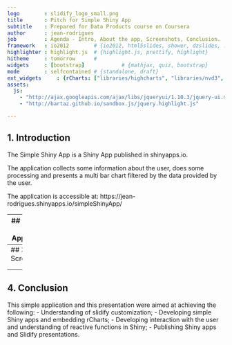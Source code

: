 ```yaml
---
logo        : slidify_logo_small.png
title       : Pitch for Simple Shiny App
subtitle    : Prepared for Data Products course on Coursera
author      : jean-rodrigues
job         : Agenda - Intro, About the app, Screenshots, Conclusion.
framework   : io2012        # {io2012, html5slides, shower, dzslides, ...}
highlighter : highlight.js  # {highlight.js, prettify, highlight}
hitheme     : tomorrow      # 
widgets     : [bootstrap]            # {mathjax, quiz, bootstrap}
mode        : selfcontained # {standalone, draft}
ext_widgets     : {rCharts: ["libraries/highcharts", "libraries/nvd3", "libraries/morris"]}        
assets:
  js:
    - "http://ajax.googleapis.com/ajax/libs/jqueryui/1.10.3/jquery-ui.min.js"
    - "http://bartaz.github.io/sandbox.js/jquery.highlight.js"

---
```

## 1. Introduction

The Simple Shiny App is a Shiny App published in shinyapps.io.

The application collects some information about the user, does some processing and
presents a multi bar chart filtered by the data provided by the user.

The application is accessible at: https://jean-rodrigues.shinyapps.io/simpleShinyApp/

---
## 2. About the Application

The application makes use of the dataset named HairEyeColor, avaiable with R.

When the user provides its hair color and sex information, the application exhibits some info
about the user and its age and presents a chart filtering the dataset by the sex and hair data provided.
```r
require(rCharts)
require(base64enc)
knitr::opts_chunk$set(comment = NA, results = 'asis', tidy = F, message = T)
```

```r
knitr::opts_chunk$set(comment = NA, results = 'asis', tidy = F, message = T)
#options(rcharts.mode = 'iframesrc', cdn = TRUE)
n1 <- nPlot(Freq ~ Hair, group = "Eye", data = subset(data.frame(HairEyeColor), Sex=="Male"), type = "multiBarChart", width = 800)
n1$chart(stacked = F)
n1$xAxis(axisLabel = "Hair for Male")
n1$yAxis(axisLabel = "Freq", width = 40)
#n1$save('Figure_1_1.html')
#n1$print("chart1")
```
<iframe src ='Figure_1_1.html', width = "860px", height = "450px"></iframe>

--- 
## 3. Screenshots

<!-- Limit image width and height -->
<style type='text/css'>
img {
    max-height: 560px;
    max-width: 964px;
}
</style>

<!-- Center image on slide -->
<script src="http://ajax.aspnetcdn.com/ajax/jQuery/jquery-1.7.min.js"></script>
<script type='text/javascript'>
$(function() {
    $("p:has(img)").addClass('centered');
});
</script>
<div style='text-align: center; border: 2px solid;'>
    <img height='460' src='app.png' />
</div>



---
## 4. Conclusion

This simple application and this presentation were aimed at achieving the following:
- Understanding of slidify customization;
- Developing simple Shiny apps and embedding rCharts;
- Developing interaction with the user and understanding of reactive functions in Shiny;
- Publishing Shiny apps and Slidify presentations.

